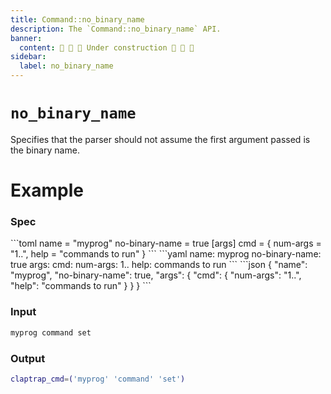 ```yaml
---
title: Command::no_binary_name
description: The `Command::no_binary_name` API.
banner:
  content: 🚧 🚧 🚧 Under construction 🚧 🚧 🚧
sidebar:
  label: no_binary_name
---
```



# `no_binary_name` <LinkButton href="https://docs.rs/clap/latest/clap/struct.Command.html#method.no_binary_name" icon="open-book" variant="minimal"></LinkButton>

<Badge text="since 0.1.0" size="small" />

Specifies that the parser should not assume the first argument passed is the binary name.

# Example

### Spec

<Tabs syncKey="format">
  <TabItem label="TOML">
```toml
name = "myprog"
no-binary-name = true
[args]
cmd = { num-args = "1..", help = "commands to run" }
```
  </TabItem>
  <TabItem label="YAML">
```yaml
name: myprog
no-binary-name: true
args:
  cmd:
    num-args: 1..
    help: commands to run
```
  </TabItem>
  <TabItem label="JSON">
```json
{
  "name": "myprog",
  "no-binary-name": true,
  "args": {
    "cmd": {
      "num-args": "1..",
      "help": "commands to run"
    }
  }
}
```
  </TabItem>
</Tabs>

### Input

```bash
myprog command set
```

### Output

```bash
claptrap_cmd=('myprog' 'command' 'set')
```

